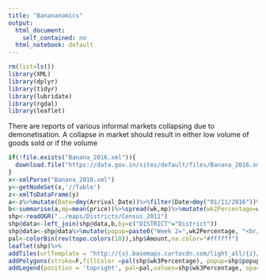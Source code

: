 ```yaml
---
title: "Banananomics"
output:
  html_document: 
    self_contained: no
  html_notebook: default
---
```

```r
rm(list=ls())
library(XML)
library(dplyr)
library(tidyr)
library(lubridate)
library(rgdal)
library(leaflet)
```
There are reports of various informal markets collapsing due to demonetisation. A collapse in market should result in either low volume of goods sold or if the volume
```r
if(!file.exists("Banana_2016.xml")){
  download.file("https://data.gov.in/sites/default/files/Banana_2016.xml")
}
x<-xmlParse("Banana_2016.xml")
y<-getNodeSet(x,'//Table')
z<-xmlToDataFrame(y)
a<-z%>%mutate(Date=dmy(Arrival_Date))%>%filter(Date>dmy("01/11/2016"))%>%mutate(wk=ifelse(Date<dmy("09/11/2016"),"wk1",ifelse(Date<dmy("15/11/2016"),"wk2","wk3")),price=extract_numeric(Modal_x0020_Price))%>%group_by(District,Variety,wk)
b<-summarise(a,mp=mean(price))%>%spread(wk,mp)%>%mutate(wk2Percentage=wk2*100/wk1,wk3Percentage=wk3*100/wk1)
shp<-readOGR("../maps/Districts/Census_2011")
shp@data<-left_join(shp@data,b,by=c("DISTRICT"="District"))
shp@data<-shp@data%>%mutate(popup=paste0("Week 2=",wk2Percentage, "<br/>Week3=",wk3Percentage))
pal<-colorBin(rev(topo.colors(10)),shp$Amount,na.color="#ffffff")
leaflet(shp)%>%
addTiles(urlTemplate = "http://{s}.basemaps.cartocdn.com/light_all/{z}/{x}/{y}.png") %>%
addPolygons(stroke=F,fillColor =pal(shp$wk3Percentage), popup=shp$popup)  %>%
addLegend(position = 'topright', pal=pal,values=shp$wk3Percentage, opacity = 0.4,       title = 'Banana Wholesale rate Nov 2 to Nov 19')

```